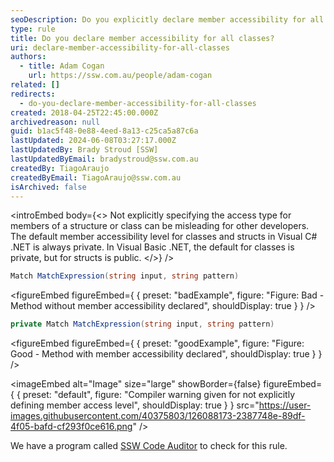 ```yaml
---
seoDescription: Do you explicitly declare member accessibility for all classes and methods in your C# code to improve readability and maintainability?
type: rule
title: Do you declare member accessibility for all classes?
uri: declare-member-accessibility-for-all-classes
authors:
  - title: Adam Cogan
    url: https://ssw.com.au/people/adam-cogan
related: []
redirects:
  - do-you-declare-member-accessibility-for-all-classes
created: 2018-04-25T22:45:00.000Z
archivedreason: null
guid: b1ac5f48-0e88-4eed-8a13-c25ca5a87c6a
lastUpdated: 2024-06-08T03:27:17.000Z
lastUpdatedBy: Brady Stroud [SSW]
lastUpdatedByEmail: bradystroud@ssw.com.au
createdBy: TiagoAraujo
createdByEmail: TiagoAraujo@ssw.com.au
isArchived: false
---
```


<introEmbed
  body={<>
Not explicitly specifying the access type for members of a structure or class can be misleading for other developers. The default member accessibility level for classes and structs in Visual C# .NET is always private. In Visual Basic .NET, the default for classes is private, but for structs is public.
  </>}
/>
```csharp
Match MatchExpression(string input, string pattern)
```

<figureEmbed figureEmbed={ {
  preset: "badExample",
  figure: "Figure: Bad - Method without member accessibility declared",
  shouldDisplay: true
} } />


```csharp
private Match MatchExpression(string input, string pattern)
```

<figureEmbed figureEmbed={ {
  preset: "goodExample",
  figure: "Figure: Good - Method with member accessibility declared",
  shouldDisplay: true
} } />



<imageEmbed
  alt="Image"
  size="large"
  showBorder={false}
  figureEmbed={ {
    preset: "default",
    figure: "Compiler warning given for not explicitly defining member access level",
    shouldDisplay: true
  } }
  src="https://user-images.githubusercontent.com/40375803/126088173-2387748e-89df-4f05-bafd-cf293f0ce616.png"
/>

We have a program called [SSW Code Auditor](https://www.ssw.com.au/ssw/CodeAuditor/Rules.aspx#Interoper) to check for this rule.
